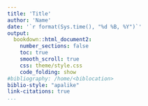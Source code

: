 ```yaml
---
title: 'Title'
author: 'Name'
date: '`r format(Sys.time(), "%d %B, %Y")`'
output:
  bookdown::html_document2:
    number_sections: false
    toc: true
    smooth_scroll: true
    css: theme/style.css
    code_folding: show
#bibliography: /home/<biblocation>
biblio-style: "apalike"
link-citations: true
...
```

